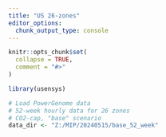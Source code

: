```yaml
---
title: "US 26-zones"
editor_options: 
  chunk_output_type: console
---
```


```r
knitr::opts_chunk$set(
  collapse = TRUE,
  comment = "#>"
)
```

```r
library(usensys)
```


```r
# Load PowerGenome data
# 52-week hourly data for 26 zones
# CO2-cap, "base" scenario
data_dir <- "Z:/MIP/20240515/base_52_week"



```

